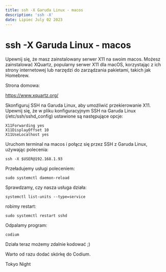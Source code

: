 ```yaml
---
title: ssh -X Garuda Linux - macos
description: 'ssh -X'
date: Lipiec July 02 2023
---
```


# ssh -X Garuda Linux - macos

Upewnij się, że masz zainstalowany serwer X11 na swoim macos. Możesz zainstalować XQuartz, popularny serwer X11 dla macOS, korzystając z ich strony internetowej lub narzędzi do zarządzania pakietami, takich jak Homebrew.

Strona domowa:

https://www.xquartz.org/

Skonfiguruj SSH na Garuda Linux, aby umożliwić przekierowanie X11. Upewnij się, że w pliku konfiguracyjnym SSH na Garuda Linux (/etc/ssh/sshd_config) ustawione są następujące opcje:

```
X11Forwarding yes
X11DisplayOffset 10
X11UseLocalhost yes
```

Uruchom terminal na macos i połącz się przez SSH z Garuda Linux, używając polecenia:

```
ssh -X $USER@192.168.1.93
```

Przeładujemy usługi poleceniem:

```
sudo systemctl daemon-reload
```

Sprawdzamy, czy nasza usługa działa:

```
systemctl list-units --type=service
```

robimy restart:

```
sudo systemctl restart sshd
```

Odpalamy program:

```
codium
```

Działa teraz możemy zdalnie kodować ;)

Warto od razu dodać skórkę do Codium.

Tokyo Night
